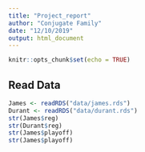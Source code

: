 ```yaml
---
title: "Project_report"
author: "Conjugate Family"
date: "12/10/2019"
output: html_document
---
```


```r
knitr::opts_chunk$set(echo = TRUE)
```

## Read Data

```r
James <- readRDS("data/james.rds")
Durant <- readRDS("data/durant.rds")
str(James$reg)
str(Durant$reg)
str(James$playoff)
str(James$playoff)
```

